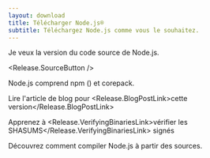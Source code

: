 ```yaml
---
layout: download
title: Télécharger Node.js®
subtitle: Téléchargez Node.js comme vous le souhaitez.
---
```


<section>
  Je veux la version <Release.VersionDropdown /> du code source de Node.js.

  <Release.SourceButton />
</section>

<section>
  Node.js comprend <LinkWithArrow href="https://npmjs.com">npm</LinkWithArrow> (<Release.NpmVersion />) et corepack.

  Lire l'article de blog pour <Release.BlogPostLink>cette version</Release.BlogPostLink>

  Apprenez à <Release.VerifyingBinariesLink>vérifier les SHASUMS</Release.VerifyingBinariesLink> signés

  Découvrez comment <LinkWithArrow href="https://github.com/nodejs/node/blob/main/BUILDING.md#building-nodejs-on-supported-platforms">compiler Node.js</LinkWithArrow> à partir des sources.
</section>
